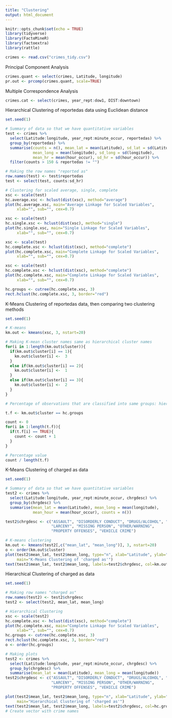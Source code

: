 ---
title: "Clustering"
output: html_document
---

```{r setup, include=FALSE}
knitr::opts_chunk$set(echo = TRUE)
library(tidyverse)
library(FactoMineR)
library(factoextra)
library(rattle)

crimes <- read.csv("crimes_tidy.csv")
```

Principal Component Analysis
```{r}
crimes.quant <- select(crimes, Latitude, longitude)
pr.out <- prcomp(crimes.quant, scale=TRUE)
```

Multiple Correspondence Analysis
```{r}
crimes.cat <- select(crimes, year_rept:dow1, DIST:downtown)

```


Hierarchical Clustering of reportedas data using Euclidean distance
```{r}
set.seed(1)

# Summary of data so that we have quantitative variables
test <- crimes %>%
  select(Latitude:longitude, year_rept:minute_occur, reportedas) %>%
  group_by(reportedas) %>%
  summarise(counts = n(), mean_lat = mean(Latitude), sd_lat = sd(Latitude),
            mean_long = mean(longitude), sd_long = sd(longitude),
            mean_hr = mean(hour_occur), sd_hr = sd(hour_occur)) %>% 
  filter(counts > 150 & reportedas != "")

# Making the row names "reported as"
row.names(test) <- test$reportedas
test <- select(test, counts:sd_hr)

# Clustering for scaled average, single, complete
xsc <- scale(test)
hc.average.xsc <- hclust(dist(xsc), method="average")
plot(hc.average.xsc, main="Average Linkage for Scaled Variables",
     xlab="", sub="", cex=0.7)

xsc <- scale(test)
hc.single.xsc <- hclust(dist(xsc), method="single")
plot(hc.single.xsc, main="Single Linkage for Scaled Variables",
     xlab="", sub="", cex=0.7)

xsc <- scale(test)
hc.complete.xsc <- hclust(dist(xsc), method="complete")
plot(hc.complete.xsc, main="Complete Linkage for Scaled Variables",
     xlab="", sub="", cex=0.7)

xsc <- scale(test)
hc.complete.xsc <- hclust(dist(xsc), method="complete")
plot(hc.complete.xsc, main="Complete Linkage for Scaled Variables",
     xlab="", sub="", cex=0.7)

hc.groups <- cutree(hc.complete.xsc, 3)
rect.hclust(hc.complete.xsc, 3, border="red")
```

K-Means Clustering of reportedas data, then comparing two clustering methods
```{r}
set.seed(1)

# K-means
km.out <- kmeans(xsc, 3, nstart=20)

# Making K-mean cluster names same as hierarchical cluster names
for(i in 1:length(km.out$cluster)){
  if(km.out$cluster[i] == 1){
    km.out$cluster[i] <-  3
  }
  else if(km.out$cluster[i] == 2){
    km.out$cluster[i] <-  1
  }
  else if(km.out$cluster[i] == 3){
    km.out$cluster[i] <-  2
  }
}

# Percentage of observations that are classified into same groups: hierarchical vs. k-means

t.f <- km.out$cluster == hc.groups

count <- 0
for(i in 1:length(t.f)){
  if(t.f[i] == TRUE){
    count <- count + 1
  }
}

# Percentage value
count / length(t.f)
```

K-Means Clustering of charged as data
```{r}
set.seed(1)

# Summary of data so that we have quantitative variables
test2 <- crimes %>%
  select(Latitude:longitude, year_rept:minute_occur, chrgdesc) %>%
  group_by(chrgdesc) %>%
  summarise(mean_lat = mean(Latitude), mean_long = mean(longitude),
            mean_hour = mean(hour_occur), counts = n())

test2$chrgdesc <- c("ASSAULT", "DISORDERLY CONDUCT", "DRUGS/ALCOHOL", "FRAUD",
                    "LARCENY", "MISSING PERSON", "OTHER/WARNING",
                    "PROPERTY OFFENSES", "VEHICLE CRIME")

# K-means clustering
km.out <- kmeans(test2[,c("mean_lat", "mean_long")], 3, nstart=20)
o <- order(km.out$cluster)
plot(test2$mean_lat, test2$mean_long, type="n", xlab="Latitude", ylab="Longitude", 
     main="K-Means Clustering of 'charged as'")
text(test2$mean_lat, test2$mean_long, labels=test2$chrgdesc, col=km.out$cluster+1, cex=0.7)
```


Hierarchical Clustering of charged as data
```{r}
set.seed(1)

# Making row names "charged as"
row.names(test2) <- test2$chrgdesc
test2 <- select(test2, mean_lat, mean_long)

# Hierarchical Clustering
xsc <- scale(test2)
hc.complete.xsc <- hclust(dist(xsc), method="complete")
plot(hc.complete.xsc, main="Complete Linkage for Scaled Variables",
     xlab="", sub="", cex=0.7)
hc.groups <- cutree(hc.complete.xsc, 3)
rect.hclust(hc.complete.xsc, 3, border="red")
o <- order(hc.groups)

# Making plots
test2 <- crimes %>%
  select(Latitude:longitude, year_rept:minute_occur, chrgdesc) %>%
  group_by(chrgdesc) %>%
  summarise(mean_lat = mean(Latitude), mean_long = mean(longitude))
test2$chrgdesc <- c("ASSAULT", "DISORDERLY CONDUCT", "DRUGS/ALCOHOL", "FRAUD",
                    "LARCENY", "MISSING PERSON", "OTHER/WARNING",
                    "PROPERTY OFFENSES", "VEHICLE CRIME")

plot(test2$mean_lat, test2$mean_long, type="n", xlab="Latitude", ylab="Longitude",
     main="Hierarchical Clustering of 'charged as'")
text(test2$mean_lat, test2$mean_long, labels=test2$chrgdesc, col=hc.groups+1, cex=0.7)
# Create vector with crime names
```